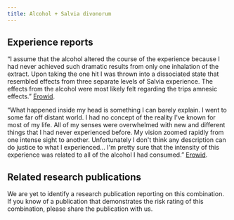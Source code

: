---
title: Alcohol + Salvia divonorum
---
## Experience reports

“I assume that the alcohol altered the course of the experience because I had never achieved such dramatic results from only one inhalation of the extract. Upon taking the one hit I was thrown into a dissociated state that resembled effects from three separate levels of Salvia experience. The effects from the alcohol were most likely felt regarding the trips amnesic effects.” [Erowid](https://erowid.org/experiences/exp.php?ID=13137).

“What happened inside my head is something I can barely explain. I went to some far off distant world. I had no concept of the reality I've known for most of my life. All of my senses were overwhelmed with new and different things that I had never experienced before. My vision zoomed rapidly from one intense sight to another. Unfortunately I don't think any description can do justice to what I experienced… I'm pretty sure that the intensity of this experience was related to all of the alcohol I had consumed.” [Erowid](https://erowid.org/experiences/exp.php?ID=25182).

## Related research publications

We are yet to identify a research publication reporting on this combination. If you know of a publication that demonstrates the risk rating of this combination, please share the publication with us.

